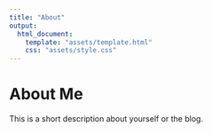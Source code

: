```yaml
---
title: "About"
output:
  html_document:
    template: "assets/template.html"
    css: "assets/style.css"
---
```



# About Me

This is a short description about yourself or the blog.
